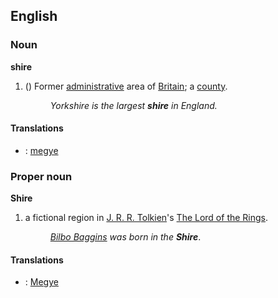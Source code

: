 ==English==
===Noun===
{{wikipedia}}
'''shire'''
# ({{OE.}}) Former [[administrative]] area of [[Britain]]; a [[county]].
#:''Yorkshire is the largest '''shire''' in England.''

====Translations====
*{{hu}}: [[megye]]

===Proper noun===
'''Shire'''
# a fictional region in [[w:J. R. R. Tolkien|J. R. R. Tolkien]]'s [[w:The Lord of the Rings|The Lord of the Rings]].
#:''[[w:Bilbo Baggins|Bilbo Baggins]] was born in the '''Shire'''''.

====Translations====
*{{hu}}: [[Megye]]